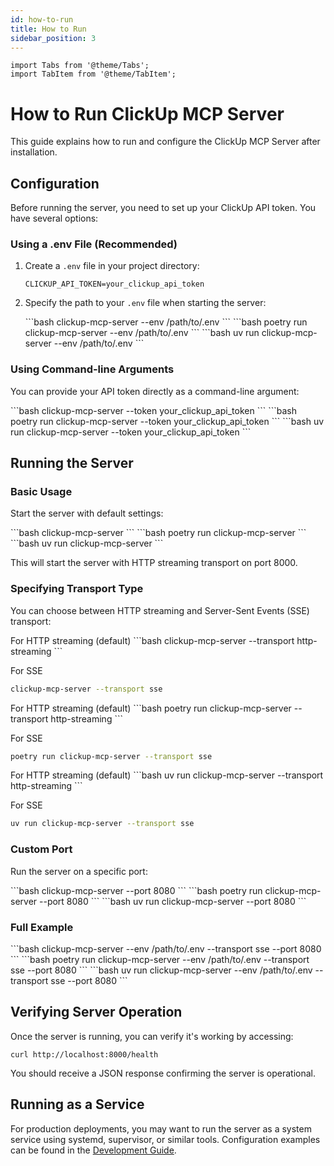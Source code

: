 ```yaml
---
id: how-to-run
title: How to Run
sidebar_position: 3
---
```


```mdx-code-block
import Tabs from '@theme/Tabs';
import TabItem from '@theme/TabItem';
```

# How to Run ClickUp MCP Server

This guide explains how to run and configure the ClickUp MCP Server after installation.

## Configuration

Before running the server, you need to set up your ClickUp API token. You have several options:

### Using a .env File (Recommended)

1. Create a `.env` file in your project directory:
   ```
   CLICKUP_API_TOKEN=your_clickup_api_token
   ```

2. Specify the path to your `.env` file when starting the server:
   
   <Tabs>
     <TabItem value="pip" label="pip" default>
     ```bash
     clickup-mcp-server --env /path/to/.env
     ```

     </TabItem>
     <TabItem value="poetry" label="poetry">
     ```bash
     poetry run clickup-mcp-server --env /path/to/.env
     ```

     </TabItem>
     <TabItem value="uv" label="uv">
     ```bash
     uv run clickup-mcp-server --env /path/to/.env
     ```

     </TabItem>
   </Tabs>

### Using Command-line Arguments

You can provide your API token directly as a command-line argument:
   
<Tabs>
  <TabItem value="pip" label="pip" default>
  ```bash
  clickup-mcp-server --token your_clickup_api_token
  ```

  </TabItem>
  <TabItem value="poetry" label="poetry">
  ```bash
  poetry run clickup-mcp-server --token your_clickup_api_token
  ```

  </TabItem>
  <TabItem value="uv" label="uv">
  ```bash
  uv run clickup-mcp-server --token your_clickup_api_token
  ```

  </TabItem>
</Tabs>

## Running the Server

### Basic Usage

Start the server with default settings:

<Tabs>
  <TabItem value="pip" label="pip" default>
  ```bash
  clickup-mcp-server
  ```

  </TabItem>
  <TabItem value="poetry" label="poetry">
  ```bash
  poetry run clickup-mcp-server
  ```

  </TabItem>
  <TabItem value="uv" label="uv">
  ```bash
  uv run clickup-mcp-server
  ```

  </TabItem>
</Tabs>

This will start the server with HTTP streaming transport on port 8000.

### Specifying Transport Type

You can choose between HTTP streaming and Server-Sent Events (SSE) transport:
   
<Tabs>
  <TabItem value="pip" label="pip" default>
  For HTTP streaming (default)
  ```bash
  clickup-mcp-server --transport http-streaming
  ```

  For SSE 
  ```bash
  clickup-mcp-server --transport sse
  ```

  </TabItem>
  <TabItem value="poetry" label="poetry">
  For HTTP streaming (default)
  ```bash
  poetry run clickup-mcp-server --transport http-streaming
  ```

  For SSE 
  ```bash
  poetry run clickup-mcp-server --transport sse
  ```

  </TabItem>
  <TabItem value="uv" label="uv">
  For HTTP streaming (default)
  ```bash
  uv run clickup-mcp-server --transport http-streaming
  ```

  For SSE 
  ```bash
  uv run clickup-mcp-server --transport sse
  ```

  </TabItem>
</Tabs>

### Custom Port

Run the server on a specific port:

<Tabs>
  <TabItem value="pip" label="pip" default>
  ```bash
  clickup-mcp-server --port 8080
  ```

  </TabItem>
  <TabItem value="poetry" label="poetry">
  ```bash
  poetry run clickup-mcp-server --port 8080
  ```

  </TabItem>
  <TabItem value="uv" label="uv">
  ```bash
  uv run clickup-mcp-server --port 8080
  ```

  </TabItem>
</Tabs>

### Full Example

<Tabs>
  <TabItem value="pip" label="pip" default>
  ```bash
  clickup-mcp-server --env /path/to/.env --transport sse --port 8080
  ```

  </TabItem>
  <TabItem value="poetry" label="poetry">
  ```bash
  poetry run clickup-mcp-server --env /path/to/.env --transport sse --port 8080
  ```

  </TabItem>
  <TabItem value="uv" label="uv">
  ```bash
  uv run clickup-mcp-server --env /path/to/.env --transport sse --port 8080
  ```

  </TabItem>
</Tabs>

## Verifying Server Operation

Once the server is running, you can verify it's working by accessing:

```
curl http://localhost:8000/health
```

You should receive a JSON response confirming the server is operational.

## Running as a Service

For production deployments, you may want to run the server as a system service using systemd, supervisor, or similar tools.
Configuration examples can be found in the [Development Guide].

[Development Guide]: ../../development/deployment.mdx
